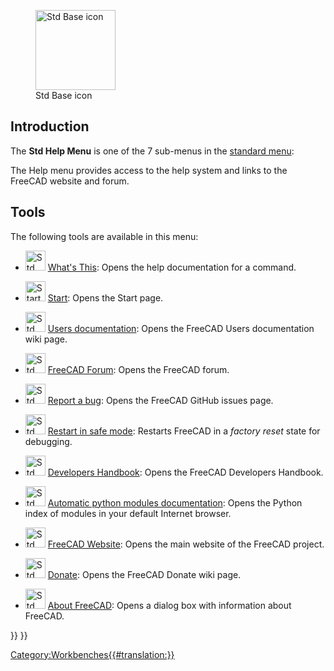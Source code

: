 <languages/>
<translate>

<!--T:17-->
{{Docnav
|[[Std_Windows_Menu|Std Windows Menu]]
|
|[[Std_Base|Std Base]]
|IconL=
|IconR=
|IconC=Freecad.svg
}}

<!--T:18-->
[[Image:Freecad.svg|thumb|128px|Std Base icon]]

</translate>
{{TOCright}}
<translate>

==Introduction== <!--T:13-->

<!--T:19-->
The '''Std Help Menu''' is one of the 7 sub-menus in the [[Standard_Menu|standard menu]]:

<!--T:14-->
<!--Please keep info below synchronized with Std_Base, Standard_Menu, Std_File_Menu etc.-->
{{StdMenu
|
[[Std_File_Menu|File]]
&nbsp;&nbsp;&nbsp;
[[Std_Edit_Menu|Edit]]
&nbsp;&nbsp;&nbsp;
[[Std_View_Menu|View]]
&nbsp;&nbsp;&nbsp;
[[Std_Tools_Menu|Tools]]
&nbsp;&nbsp;&nbsp;
[[Std_Macro_Menu|Macro]]
&nbsp;&nbsp;&nbsp;
[[Std_Windows_Menu|Windows]]
&nbsp;&nbsp;&nbsp;
[[Std_Help_Menu|Help]]
}}

<!--T:15-->
<!--Please keep info below synchronized with Standard_Menu-->
The Help menu provides access to the help system and links to the FreeCAD website and forum.

==Tools== <!--T:16-->

<!--T:20-->
The following tools are available in this menu:

<!--T:12-->
* [[File:Std_WhatsThis.svg|32px]] [[Std_WhatsThis|What's This]]: Opens the help documentation for a command.

<!--T:24-->
* [[File:Start_Start.svg|32px]] [[Start_Start|Start]]: Opens the Start page. {{Version|1.0}}

<!--T:6-->
* [[File:Std_FreeCADUserHub.svg|32px]] [[Std_FreeCADUserHub|Users documentation]]: Opens the FreeCAD Users documentation wiki page.

<!--T:9-->
* [[File:Std_FreeCADForum.svg|32px]] [[Std_FreeCADForum|FreeCAD Forum]]: Opens the FreeCAD forum.

<!--T:23-->
* [[File:Std_ReportBug.svg|32px]] [[Std_ReportBug|Report a bug]]: Opens the FreeCAD GitHub issues page.

<!--T:25-->
* [[File:Std_RestartInSafeMode.svg|32px]] [[Std_RestartInSafeMode|Restart in safe mode]]: Restarts FreeCAD in a ''factory reset'' state for debugging. {{Version|1.0}}

* [[File:Std_DevHandbook.svg|32px]] [[Std_DevHandbook|Developers Handbook]]: Opens the FreeCAD Developers Handbook.

<!--T:8-->
* [[File:Std_PythonHelp.svg|32px]] [[Std_PythonHelp|Automatic python modules documentation]]: Opens the Python index of modules in your default Internet browser.

<!--T:5-->
* [[File:Std_FreeCADWebsite.svg|32px]] [[Std_FreeCADWebsite|FreeCAD Website]]: Opens the main website of the FreeCAD project.

<!--T:22-->
* [[File:Std_FreeCADDonation.svg|32px]] [[Std_FreeCADDonation|Donate]]: Opens the FreeCAD Donate wiki page.

<!--T:11-->
* [[File:Std_About.svg|32px]] [[Std_About|About FreeCAD]]: Opens a dialog box with information about FreeCAD.


<!--T:21-->
{{Docnav
|[[Std_Windows_Menu|Std Windows Menu]]
|
|[[Std_Base|Std Base]]
|IconL=
|IconR=
|IconC=Freecad.svg
}}

</translate>
{{Std_Base_navi{{#translation:}}}}
{{Userdocnavi{{#translation:}}}}
[[Category:Workbenches{{#translation:}}]]